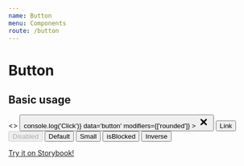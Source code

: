 ```yaml
---
name: Button
menu: Components
route: /button
---
```



# Button

<PropsTable of={Button} />

## Basic usage

<Playground>
  <ThemeProvider theme={welp_ar.theme}>
    <>
      <GlobalStyle theme={welp_ar.theme} />
      <ButtonContainer>
        <Button
          onClick={() => console.log('Click')}
          data='button'
          modifiers={['rounded']}
        >
          <svg
            xmlns='http://www.w3.org/2000/svg'
            fill='currentColor'
            height='24'
            width='24'
            viewBox='0 0 35 35'
          >
            {/* eslint-disable max-len */}
            <path d='M26 22.87A2.14 2.14 0 0 1 26 26a2.14 2.14 0 0 1-3.13 0l-5.54-5.54-5.5 5.5c-.45.45-.98.68-1.58.7A2.1 2.1 0 0 1 8.67 26 2.1 2.1 0 0 1 8 24.42c.01-.6.24-1.13.7-1.58l5.5-5.5-5.54-5.55a2.15 2.15 0 0 1 0-3.12 2.14 2.14 0 0 1 3.12 0l5.54 5.54 5.54-5.54a2.15 2.15 0 0 1 3.13 0 2.14 2.14 0 0 1 0 3.12l-5.54 5.54L26 22.87z' />
            {/* eslint-enable max-len */}
          </svg>
        </Button>
      </ButtonContainer>
      <ButtonContainer>
        <Button modifiers={['link']} href='#' data='link'>
          Link
        </Button>
      </ButtonContainer>
      <ButtonContainer>
        <Button data='disabled' disabled>
          Disabled
        </Button>
      </ButtonContainer>
      <ButtonContainer>
        <Button data='default'>Default</Button>
      </ButtonContainer>
      <ButtonContainer>
        <Button modifiers={['small']} data='small'>
          Small
        </Button>
      </ButtonContainer>
      <ButtonContainer>
        <Button data='isBlocked' isBlocked>
          isBlocked
        </Button>
      </ButtonContainer>
      <ButtonContainer style={{ background: 'black', 'padding-top': '1rem' }}>
        <Button modifiers={['inverse']} data='inverse'>
          Inverse
        </Button>
      </ButtonContainer>
    </>
  </ThemeProvider>
</Playground>

[Try it on Storybook!](./storybook/index.html?path=/story/button--with-default-props)
